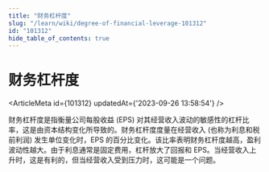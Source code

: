 ```yaml
---
title: "财务杠杆度"
slug: "/learn/wiki/degree-of-financial-leverage-101312"
id: "101312"
hide_table_of_contents: true
---
```



# 财务杠杆度

<ArticleMeta id={101312} updatedAt={'2023-09-26 13:58:54'} />
<div className='border-solid border-b border-t-0 my-4 border-[var(--ifm-color-gray-300)]' />

财务杠杆度是指衡量公司每股收益 (EPS) 对其经营收入波动的敏感性的杠杆比率，这是由资本结构变化所导致的。财务杠杆度度量在经营收入 (也称为利息和税前利润) 发生单位变化时，EPS 的百分比变化。该比率表明财务杠杆度越高，盈利波动性越大。由于利息通常是固定费用，杠杆放大了回报和 EPS。当经营收入上升时，这是有利的，但当经营收入受到压力时，这可能是一个问题。
